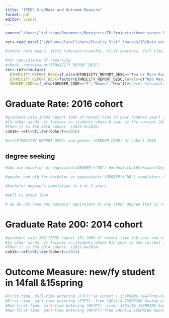 ```yaml
---
title: "IPEDS GradRate and Outcome Measure"
format: pdf
editor: visual
---
```


```r
source("/Users/linlizhou/Documents/Rprojects/IR-Projects/theme_source.R")
```

```r
ret<-read_excel("/Volumes/lasellshare/Faculty_Staff_Shares$/IR/Data and Analyses/Retention/2022-2023/Interactive UG Retention Analysis.xlsx",sheet = "Data")

#cohort here means: first time/non-transfer, first year/new, full time fall enrolled students 

#for convinience of reporting
#check: ret%>%count(ETHNICITY_REPORT_DESC)
ret<-ret%>%mutate(
  ETHNICITY_REPORT_DESC=if_else(ETHNICITY_REPORT_DESC=="Two or More Races","Two or more Races",ETHNICITY_REPORT_DESC),
  ETHNICITY_REPORT_DESC=factor(ETHNICITY_REPORT_DESC,levels=c("Non Resident Alien","Hispanic","American Indian or Alaska Native","Asian","Black or African American","Native Hawaiian or Other Pacific Islander","White","Two or more Races","Race and Ethnicity Unknown")),
  GENDER_CODE=if_else(GENDER_CODE=="F","Women","Men"))#check: %>%count(ETHNICITY_REPORT_DESC)
```

# Graduate Rate: 2016 cohort

```r
#graduate rate IPEDS report 150% of normal time (4 year *150%=6 year) as of the current year (Aug 2022). 
#In other words, it focuses on students whose 6 year is the current 2022 year. 
#Then it is the 2016 cohort. (2022-6=2016)
coh16<-ret%>%filter(Cohort==2016)
```

```r
#eth(ETHNICITY_REPORT_DESC) and gender (GENDER_CODE) of cohort 2016

```

## degree seeking

```r
#who are bachelor or equivalent(DEGREE!="NA") ##check:coh16%>%count(Degree)%>%select(Degree)%>%as.vector(); coh16%>%count(MAJOR)%>%select(MAJOR)%>%as.vector()


```

```r
#gender and eth for bachelor or equavalents'(DEGREE!="NA") completers within 150% (2016 cohort graduated in or before 2022) (Graduated=="Y")

```

```r
#bachelor degree's completion in 4 or 5 years
```

```r
#pell vs other loan
```

```r
# we do not have any bachelor equivalent or any other degree that is not bachelor degree
```

# Graduate Rate 200: 2014 cohort

```r
#graduate rate 200 IPEDS report 151-200% of normal time (>6 year and <=8 year) as of the current year (Aug 2022). 
#In other words, it focuses on students whose 8th year is the current 2022 year and report their 6-8 year completion. 
#Then it is the 2014 cohort. (2022-8=2014)
coh14<-ret%>%filter(Cohort==2014)
```

# Outcome Measure: new/fy student in 14fall &15spring

```r
#First-time, full-time entering (FTFT):14 cohort + 15SPRING newFTnon-transfer students
#First-time, part-time entering (FTPT): from 14Fall& 15SPRING backup without a cohort ID
#Non-first-time, full-time entering (NFTFT) :from  14Fall& 15SPRING backup without a cohort ID
#Non-first-time, part-time entering (NFTPT):from 14Fall& 15SPRING backup without a cohort ID
```
